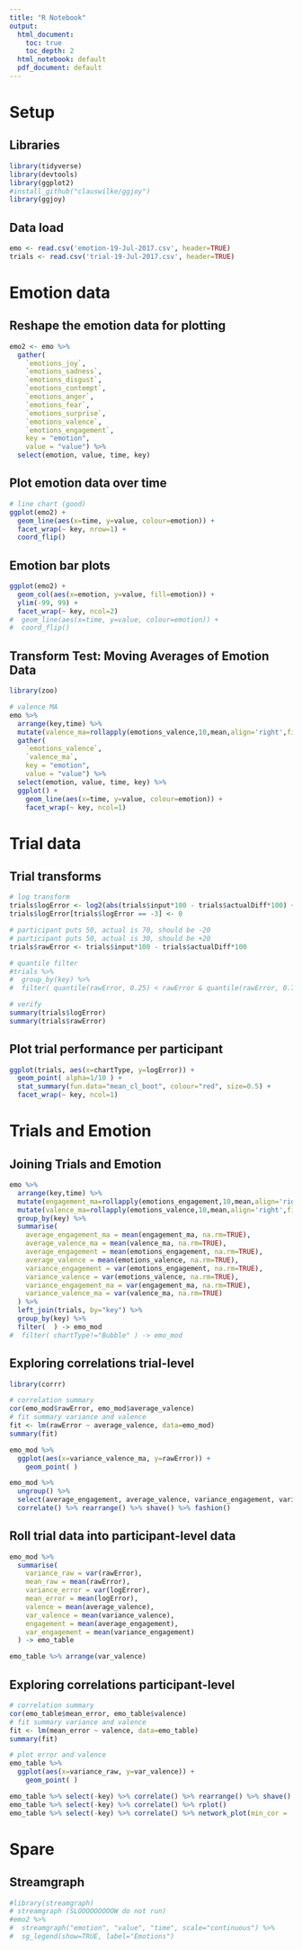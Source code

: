 ```yaml
---
title: "R Notebook"
output:
  html_document:
    toc: true
    toc_depth: 2
  html_notebook: default
  pdf_document: default
---
```


# Setup
## Libraries 

```r
library(tidyverse)
library(devtools)
library(ggplot2)
#install_github("clauswilke/ggjoy")
library(ggjoy)
```


## Data load

```r
emo <- read.csv('emotion-19-Jul-2017.csv', header=TRUE)
trials <- read.csv('trial-19-Jul-2017.csv', header=TRUE)
```

# Emotion data
## Reshape the emotion data for plotting

```r
emo2 <- emo %>%  
  gather(
    `emotions_joy`, 
    `emotions_sadness`, 
    `emotions_disgust`, 
    `emotions_contempt`, 
    `emotions_anger`, 
    `emotions_fear`, 
    `emotions_surprise`, 
    `emotions_valence`, 
    `emotions_engagement`, 
    key = "emotion", 
    value = "value") %>%
  select(emotion, value, time, key)
```

## Plot emotion data over time
```r
# line chart (good)
ggplot(emo2) +
  geom_line(aes(x=time, y=value, colour=emotion)) +
  facet_wrap(~ key, nrow=1) +
  coord_flip()
```

## Emotion bar plots
```r

ggplot(emo2) +
  geom_col(aes(x=emotion, y=value, fill=emotion)) +
  ylim(-99, 99) +
  facet_wrap(~ key, ncol=2) 
#  geom_line(aes(x=time, y=value, colour=emotion)) +
#  coord_flip()
```

## Transform Test: Moving Averages of Emotion Data
```r
library(zoo)

# valence MA
emo %>% 
  arrange(key,time) %>%
  mutate(valence_ma=rollapply(emotions_valence,10,mean,align='right',fill=NA)) %>% 
  gather(
    `emotions_valence`, 
    `valence_ma`, 
    key = "emotion", 
    value = "value") %>%
  select(emotion, value, time, key) %>% 
  ggplot() + 
    geom_line(aes(x=time, y=value, colour=emotion)) +
    facet_wrap(~ key, ncol=1)

```

# Trial data
## Trial transforms

```r
# log transform
trials$logError <- log2(abs(trials$input*100 - trials$actualDiff*100) + 1/8)
trials$logError[trials$logError == -3] <- 0

# participant puts 50, actual is 70, should be -20
# participant puts 50, actual is 30, should be +20
trials$rawError <- trials$input*100 - trials$actualDiff*100 

# quantile filter
#trials %>% 
#  group_by(key) %>% 
#  filter( quantile(rawError, 0.25) < rawError & quantile(rawError, 0.75) > rawError )

# verify
summary(trials$logError)
summary(trials$rawError)

```

## Plot trial performance per participant
```r
ggplot(trials, aes(x=chartType, y=logError)) +
  geom_point( alpha=1/10 ) +
  stat_summary(fun.data="mean_cl_boot", colour="red", size=0.5) + 
  facet_wrap(~ key, ncol=1)
```



# Trials and Emotion
## Joining Trials and Emotion

```r

emo %>% 
  arrange(key,time) %>%
  mutate(engagement_ma=rollapply(emotions_engagement,10,mean,align='right',fill=NA)) %>% 
  mutate(valence_ma=rollapply(emotions_valence,10,mean,align='right',fill=NA)) %>% 
  group_by(key) %>% 
  summarise(
    average_engagement_ma = mean(engagement_ma, na.rm=TRUE),
    average_valence_ma = mean(valence_ma, na.rm=TRUE),
    average_engagement = mean(emotions_engagement, na.rm=TRUE),
    average_valence = mean(emotions_valence, na.rm=TRUE),
    variance_engagement = var(emotions_engagement, na.rm=TRUE),
    variance_valence = var(emotions_valence, na.rm=TRUE),
    variance_engagement_ma = var(engagement_ma, na.rm=TRUE),
    variance_valence_ma = var(valence_ma, na.rm=TRUE)
  ) %>% 
  left_join(trials, by="key") %>% 
  group_by(key) %>% 
  filter(  ) -> emo_mod 
#  filter( chartType!="Bubble" ) -> emo_mod 

```

## Exploring correlations trial-level
```r
library(corrr)

# correlation summary
cor(emo_mod$rawError, emo_mod$average_valence)
# fit summary variance and valence
fit <- lm(rawError ~ average_valence, data=emo_mod)
summary(fit)

emo_mod %>% 
  ggplot(aes(x=variance_valence_ma, y=rawError)) + 
    geom_point( )

emo_mod %>% 
  ungroup() %>% 
  select(average_engagement, average_valence, variance_engagement, variance_valence, logError, rawError) %>% 
  correlate() %>% rearrange() %>% shave() %>% fashion()
```

## Roll trial data into participant-level data
```r
emo_mod %>% 
  summarise(
    variance_raw = var(rawError),
    mean_raw = mean(rawError),
    variance_error = var(logError),
    mean_error = mean(logError),
    valence = mean(average_valence),
    var_valence = mean(variance_valence),
    engagement = mean(average_engagement),
    var_engagement = mean(variance_engagement)
  ) -> emo_table

emo_table %>% arrange(var_valence)
```

## Exploring correlations participant-level
```r

# correlation summary
cor(emo_table$mean_error, emo_table$valence)
# fit summary variance and valence
fit <- lm(mean_error ~ valence, data=emo_table)
summary(fit)

# plot error and valence
emo_table %>% 
  ggplot(aes(x=variance_raw, y=var_valence)) + 
    geom_point( )

emo_table %>% select(-key) %>% correlate() %>% rearrange() %>% shave() %>% fashion()
emo_table %>% select(-key) %>% correlate() %>% rplot()
emo_table %>% select(-key) %>% correlate() %>% network_plot(min_cor = .5)
```

# Spare
## Streamgraph
```r
#library(streamgraph)
# streamgraph (SLOOOOOOOOOW do not run)
#emo2 %>%
#  streamgraph("emotion", "value", "time", scale="continuous") %>%
#  sg_legend(show=TRUE, label="Emotions")
```
